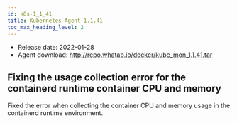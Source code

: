 ```yaml
---
id: k8s-1_1_41
title: Kubernetes Agent 1.1.41
toc_max_heading_level: 2
---
```



-   Release date: 2022-01-28
-   Agent download: http://repo.whatap.io/docker/kube_mon_1.1.41.tar

## Fixing the usage collection error for the containerd runtime container CPU and memory

Fixed the error when collecting the container CPU and memory usage in the containerd runtime environment.
